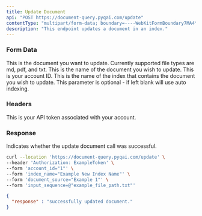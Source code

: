 ```yaml
---
title: Update Document
api: "POST https://document-query.pyqai.com/update"
contentType: "multipart/form-data; boundary=----WebKitFormBoundary7MA4YWxkTrZu0gW'"
description: "This endpoint updates a document in an index."
---
```


### Form Data

<ParamField body="input_sequence" type="file" required>
  This is the document you want to update. Currently supported file types are md, pdf, and txt.
</ParamField>

<ParamField body="document_source" type="string" required>
  This is the name of the document you wish to update.
</ParamField>

<ParamField body="account_id" type="int" required>
  This is your account ID.
</ParamField>

<ParamField body="index_name" type="string">
  This is the name of the index that contains the document you wish to update. This parameter is optional - if left blank will use auto indexing.
</ParamField>

### Headers

<ParamField header="Authorization" type="string" required>
  This is your API token associated with your account.
</ParamField>

### Response

<ResponseField name="response" type="string">
   Indicates whether the update document call was successful.
</ResponseField>

<RequestExample>

```bash Example Request
curl --location 'https://document-query.pyqai.com/update' \
--header 'Authorization: ExampleToken' \
--form 'account_id="1"' \
--form 'index_name="Example New Index Name"' \
--form 'document_source="Example 1"' \
--form 'input_sequence=@"example_file_path.txt"'
```

</RequestExample>

<ResponseExample>

```json Response
{
  "response" : "successfully updated document."
}
```

</ResponseExample>
